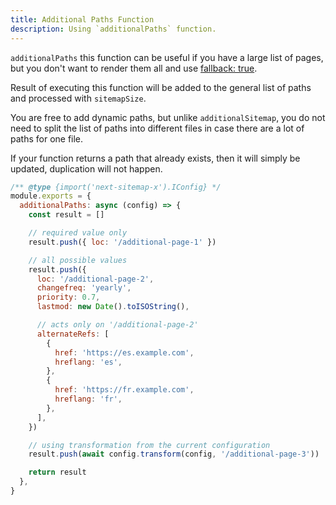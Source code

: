 ```yaml
---
title: Additional Paths Function
description: Using `additionalPaths` function.
---
```


`additionalPaths` this function can be useful if you have a large list of pages, but you don't want to render them all and use [fallback: true](https://nextjs.org/docs/basic-features/data-fetching#fallback-true).

Result of executing this function will be added to the general list of paths and processed with `sitemapSize`.

You are free to add dynamic paths, but unlike `additionalSitemap`, you do not need to split the list of paths into different files in case there are a lot of paths for one file.

If your function returns a path that already exists, then it will simply be updated, duplication will not happen.

```js
/** @type {import('next-sitemap-x').IConfig} */
module.exports = {
  additionalPaths: async (config) => {
    const result = []

    // required value only
    result.push({ loc: '/additional-page-1' })

    // all possible values
    result.push({
      loc: '/additional-page-2',
      changefreq: 'yearly',
      priority: 0.7,
      lastmod: new Date().toISOString(),

      // acts only on '/additional-page-2'
      alternateRefs: [
        {
          href: 'https://es.example.com',
          hreflang: 'es',
        },
        {
          href: 'https://fr.example.com',
          hreflang: 'fr',
        },
      ],
    })

    // using transformation from the current configuration
    result.push(await config.transform(config, '/additional-page-3'))

    return result
  },
}
```
